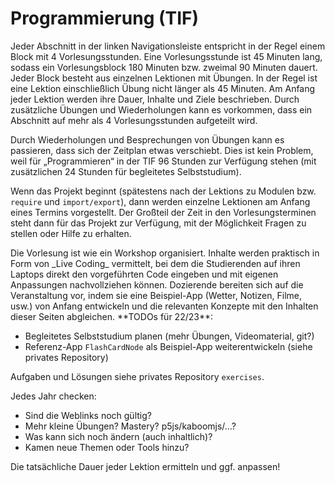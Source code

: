 
# Programmierung (TIF)

Jeder Abschnitt in der linken Navigationsleiste 
entspricht in der Regel einem Block mit 4 
Vorlesungsstunden. Eine Vorlesungsstunde ist 45 Minuten
lang, sodass ein Vorlesungsblock 180 Minuten bzw. 
zweimal 90 Minuten dauert. Jeder Block besteht aus 
einzelnen Lektionen mit Übungen. In der Regel ist eine 
Lektion einschließlich Übung nicht länger als 45 
Minuten. Am Anfang jeder Lektion werden ihre 
Dauer, Inhalte und Ziele beschrieben. Durch 
zusätzliche Übungen und Wiederholungen kann es
vorkommen, dass ein Abschnitt auf mehr als 4 
Vorlesungsstunden aufgeteilt wird.

Durch Wiederholungen und Besprechungen von
Übungen kann es passieren, dass sich der
Zeitplan etwas verschiebt. Dies ist kein Problem,
weil für „Programmieren“ in der TIF 96 Stunden
zur Verfügung stehen (mit zusätzlichen 24 
Stunden für begleitetes Selbststudium).

Wenn das Projekt beginnt (spätestens nach
der Lektions zu Modulen bzw. `require` und 
`import/export`),
dann werden einzelne Lektionen am Anfang
eines Termins vorgestellt. Der Großteil der
Zeit in den Vorlesungsterminen steht dann 
für das Projekt zur Verfügung, mit der 
Möglichkeit Fragen zu stellen oder Hilfe zu
erhalten.

<Callout>
  Die Vorlesung ist wie ein Workshop organisiert. Inhalte werden 
  praktisch in Form von _Live Coding_ vermittelt, bei dem die 
  Studierenden auf ihren Laptops direkt den vorgeführten Code 
  eingeben und mit eigenen Anpassungen nachvollziehen können. 
</Callout>

<Callout type="warning" emoji="✅">
  Dozierende bereiten sich auf die Veranstaltung vor, 
  indem sie 
  eine Beispiel-App (Wetter, Notizen, Filme, usw.) von Anfang 
  entwickeln und die relevanten Konzepte mit den Inhalten dieser
  Seiten abgleichen.
</Callout>

<Callout type="error" emoji="‼️">
**TODOs für 22/23**: 

- Begleitetes Selbststudium planen (mehr Übungen, Videomaterial, git?)
- Referenz-App `FlashCardNode` als Beispiel-App weiterentwickeln (siehe privates Repository)

Aufgaben und Lösungen siehe privates 
Repository `exercises`.

Jedes Jahr checken:

- Sind die Weblinks noch gültig?
- Mehr kleine Übungen? Mastery? p5js/kaboomjs/…?
- Was kann sich noch ändern (auch inhaltlich)?
- Kamen neue Themen oder Tools hinzu?

Die tatsächliche Dauer jeder Lektion ermitteln und ggf. anpassen!
</Callout>